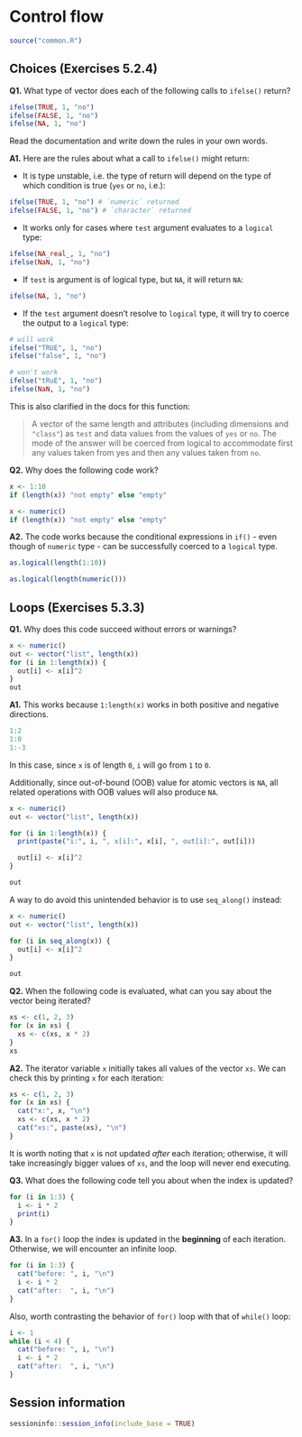 # Control flow

```r
source("common.R")
```

## Choices (Exercises 5.2.4)

**Q1.** What type of vector does each of the following calls to `ifelse()` return?

```r
ifelse(TRUE, 1, "no")
ifelse(FALSE, 1, "no")
ifelse(NA, 1, "no")
```

Read the documentation and write down the rules in your own words.

**A1.** Here are the rules about what a call to `ifelse()` might return: 

- It is type unstable, i.e. the type of return will depend on the type of which condition is true (`yes` or `no`, i.e.): 

```r
ifelse(TRUE, 1, "no") # `numeric` returned
ifelse(FALSE, 1, "no") # `character` returned
```

- It works only for cases where `test` argument evaluates to a `logical` type:

```r
ifelse(NA_real_, 1, "no")
ifelse(NaN, 1, "no")
```

- If `test` is argument is of logical type, but `NA`, it will return `NA`:

```r
ifelse(NA, 1, "no")
```

- If the `test` argument doesn't resolve to `logical` type, it will try to coerce the output to a `logical` type:

```r
# will work
ifelse("TRUE", 1, "no")
ifelse("false", 1, "no")

# won't work
ifelse("tRuE", 1, "no")
ifelse(NaN, 1, "no")
```

This is also clarified in the docs for this function:

> A vector of the same length and attributes (including dimensions and `"class"`) as `test` and data values from the values of `yes` or `no`. The mode of the answer will be coerced from logical to accommodate first any values taken from yes and then any values taken from `no`.

**Q2.** Why does the following code work?

```r
x <- 1:10
if (length(x)) "not empty" else "empty"

x <- numeric()
if (length(x)) "not empty" else "empty"
```

**A2.** The code works because the conditional expressions in `if()` - even though of `numeric` type - can be successfully coerced to a `logical` type.

```r
as.logical(length(1:10))

as.logical(length(numeric()))
```

## Loops (Exercises 5.3.3)

**Q1.** Why does this code succeed without errors or warnings? 
    
```r
x <- numeric()
out <- vector("list", length(x))
for (i in 1:length(x)) {
  out[i] <- x[i]^2
}
out
```

**A1.** This works because `1:length(x)` works in both positive and negative directions.

```r
1:2
1:0
1:-3
```

In this case, since `x` is of length `0`, `i` will go from `1` to `0`. 

Additionally, since out-of-bound (OOB) value for atomic vectors is `NA`, all related operations with OOB values will also produce `NA`.

```r
x <- numeric()
out <- vector("list", length(x))

for (i in 1:length(x)) {
  print(paste("i:", i, ", x[i]:", x[i], ", out[i]:", out[i]))

  out[i] <- x[i]^2
}

out
```

A way to do avoid this unintended behavior is to use `seq_along()` instead:

```r
x <- numeric()
out <- vector("list", length(x))

for (i in seq_along(x)) {
  out[i] <- x[i]^2
}

out
```

**Q2.** When the following code is evaluated, what can you say about the vector being iterated?

```r
xs <- c(1, 2, 3)
for (x in xs) {
  xs <- c(xs, x * 2)
}
xs
```

**A2.** The iterator variable `x` initially takes all values of the vector `xs`. We can check this by printing `x` for each iteration:

```r
xs <- c(1, 2, 3)
for (x in xs) {
  cat("x:", x, "\n")
  xs <- c(xs, x * 2)
  cat("xs:", paste(xs), "\n")
}
```

It is worth noting that `x` is not updated *after* each iteration; otherwise, it will take increasingly bigger values of `xs`, and the loop will never end executing.

**Q3.** What does the following code tell you about when the index is updated?

```r
for (i in 1:3) {
  i <- i * 2
  print(i)
}
```

**A3.** In a `for()` loop the index is updated in the **beginning** of each iteration. Otherwise, we will encounter an infinite loop.

```r
for (i in 1:3) {
  cat("before: ", i, "\n")
  i <- i * 2
  cat("after:  ", i, "\n")
}
```

Also, worth contrasting the behavior of `for()` loop with that of `while()` loop:

```r
i <- 1
while (i < 4) {
  cat("before: ", i, "\n")
  i <- i * 2
  cat("after:  ", i, "\n")
}
```

## Session information

```r
sessioninfo::session_info(include_base = TRUE)
```
